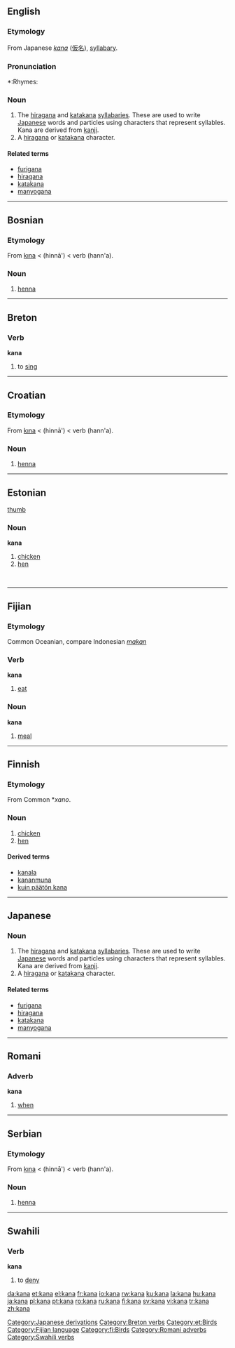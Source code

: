 ==English==
{{wikipedia}}
===Etymology===
From Japanese ''[[kana#Japanese|kana]]'' ([[仮名]]), [[syllabary]].

===Pronunciation===
*:Rhymes: {{IPA|[[Rhymes:English:-ɑːnə|-ɑːnə]]}}

===Noun===
{{en-noun|pl=kana}}

# The [[hiragana]] and [[katakana]] [[syllabary|syllabaries]]. These are used to write [[Japanese]] words and particles using characters that represent syllables. Kana are derived from [[kanji]].
# A [[hiragana]] or [[katakana]] character.

====Related terms====
*[[furigana]]
*[[hiragana]]
*[[katakana]]
*[[manyogana]]

[[Category:Japanese derivations]]

----

==Bosnian==
===Etymology===
From {{Turk.|bs}} [[kına]] < {{Ar.|bs}} {{Arab|[[حناء|حِنَّاء]]}} (hinnā') < verb {{Arab|[[حنا|حَنَّأَ]]}} (hann'a).

===Noun===
{{bs-noun|g=f|kane}}

# [[henna]]

----

==Breton==
===Verb===
'''kana'''

# to [[sing]]

[[Category:Breton verbs]]

----


==Croatian==
===Etymology===
From {{Turk.|hr}} [[kına]] < {{Ar.|hr}} {{Arab|[[حناء|حِنَّاء]]}} (hinnā') < verb {{Arab|[[حنا|حَنَّأَ]]}} (hann'a).

===Noun===
{{hr-noun|g=f|kane}}

# [[henna]]

----

==Estonian==
[[image:Chicken portrait.jpg|thumb]]
===Noun===
'''kana'''

# [[chicken]] 
# [[hen]]

[[Category:et:Birds]]

<br clear="all"/>

----

==Fijian==
===Etymology===
Common Oceanian, compare Indonesian ''[[makan]]''
===Verb===
'''kana'''

# [[eat]]

===Noun===
'''kana'''

# [[meal]]

[[Category:Fijian language]]

----

==Finnish==
===Etymology===
From Common {{Ger.|fi}} *''xano''.
===Noun===
{{fi-noun|kan|type=kala}}

# [[chicken]] 
# [[hen]]

====Derived terms====
*[[kanala]]
*[[kananmuna]]
*[[kuin päätön kana]]

[[Category:fi:Birds]]
----

==Japanese==
===Noun===
{{ja-noun|r|hira=かな|kata=カナ|kanji=仮名}}

# The [[hiragana]] and [[katakana]] [[syllabary|syllabaries]].  These are used to write [[Japanese]] words and particles using characters that represent syllables. Kana are derived from [[kanji]].
# A [[hiragana]] or [[katakana]] character.  

====Related terms====
*[[furigana]]
*[[hiragana]]
*[[katakana]]
*[[manyogana]]

----

==Romani==

===Adverb===
'''kana'''

# [[when]]

[[Category:Romani adverbs]]

----

==Serbian==
===Etymology===
From {{Turk.|sr}} [[kına]] < {{Ar.|sr}} {{Arab|[[حناء|حِنَّاء]]}} (hinnā') < verb {{Arab|[[حنا|حَنَّأَ]]}} (hann'a).

===Noun===
{{sr-noun|g=f|pl=kane|cyr=кана}}

# [[henna]]

----

==Swahili==
===Verb===
'''kana'''

# to [[deny]]

[[Category:Swahili verbs]]

[[da:kana]]
[[et:kana]]
[[el:kana]]
[[fr:kana]]
[[io:kana]]
[[rw:kana]]
[[ku:kana]]
[[la:kana]]
[[hu:kana]]
[[ja:kana]]
[[pl:kana]]
[[pt:kana]]
[[ro:kana]]
[[ru:kana]]
[[fi:kana]]
[[sv:kana]]
[[vi:kana]]
[[tr:kana]]
[[zh:kana]]